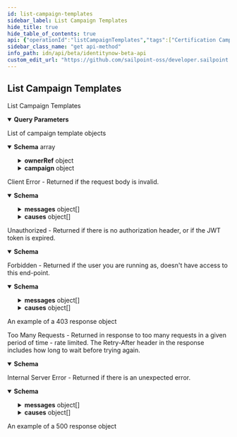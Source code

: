 ```yaml
---
id: list-campaign-templates
sidebar_label: List Campaign Templates
hide_title: true
hide_table_of_contents: true
api: {"operationId":"listCampaignTemplates","tags":["Certification Campaigns"],"parameters":[{"in":"query","name":"limit","description":"Max number of results to return.\nSee [V3 API Standard Collection Parameters](https://developer.sailpoint.com/idn/api/standard-collection-parameters) for more information.","required":false,"example":250,"schema":{"type":"integer","format":"int32","minimum":0,"maximum":250,"default":250}},{"in":"query","name":"offset","description":"Offset into the full result set. Usually specified with *limit* to paginate through the results.\nSee [V3 API Standard Collection Parameters](https://developer.sailpoint.com/idn/api/standard-collection-parameters) for more information.","required":false,"example":0,"schema":{"type":"integer","format":"int32","minimum":0,"default":0}},{"in":"query","name":"count","description":"If *true* it will populate the *X-Total-Count* response header with the number of results that would be returned if *limit* and *offset* were ignored.\n\nSince requesting a total count can have a performance impact, it is recommended not to send **count=true** if that value will not be used.\n\nSee [V3 API Standard Collection Parameters](https://developer.sailpoint.com/idn/api/standard-collection-parameters) for more information.","required":false,"example":true,"schema":{"type":"boolean","default":false}},{"in":"query","name":"sorters","schema":{"type":"string","format":"comma-separated"},"description":"Sort results using the standard syntax described in [V3 API Standard Collection Parameters](https://developer.sailpoint.com/idn/api/standard-collection-parameters#sorting-results)\n\nSorting is supported for the following fields: **name, created, modified**"},{"in":"query","name":"filters","schema":{"type":"string","format":"comma-separated"},"description":"Filter results using the standard syntax described in [V3 API Standard Collection Parameters](https://developer.sailpoint.com/idn/api/standard-collection-parameters#filtering-results)\n\nFiltering is supported for the following fields: **name, id**"}],"responses":{"200":{"description":"List of campaign template objects","content":{"application/json":{"schema":{"type":"array","items":{"type":"object","description":"Campaign Template","properties":{"id":{"type":"string","description":"Id of the campaign template","example":"2c9079b270a266a60170a277bb960008"},"name":{"type":"string","description":"This template's name. Has no bearing on generated campaigns' names.","example":"Manager Campaign Template"},"description":{"type":"string","description":"This template's description. Has no bearing on generated campaigns' descriptions.","example":"Template for the annual manager campaign."},"created":{"type":"string","description":"Creation date of Campaign Template","readOnly":true,"format":"date-time","example":"2020-03-05T22:44:00.364Z"},"modified":{"type":"string","description":"Modification date of Campaign Template","readOnly":true,"format":"date-time","example":"2020-03-05T22:52:09.969Z"},"scheduled":{"type":"boolean","readOnly":true,"description":"Indicates if this campaign template has been scheduled.","example":false},"ownerRef":{"type":"object","description":"The owner of this template, and the owner of campaigns generated from this template via a schedule. This field is automatically populated at creation time with the current user.","properties":{"id":{"type":"string","description":"Id of the owner","example":"2c918086676d3e0601677611dbde220f"},"type":{"type":"string","enum":["IDENTITY"],"description":"Type of the owner","example":"IDENTITY"},"name":{"type":"string","description":"Name of the owner","example":"Mister Manager"},"email":{"type":"string","description":"Email of the owner","example":"mr.manager@example.com"}}},"deadlineDuration":{"type":"string","description":"The time period during which the campaign should be completed, formatted as an ISO-8601 Duration. When this template generates a campaign, the campaign's deadline will be the current date plus this duration. For example, if generation occurred on 2020-01-01 and this field was \"P2W\" (two weeks), the resulting campaign's deadline would be 2020-01-15 (the current date plus 14 days).","example":"P2W"},"campaign":{"type":"object","title":"Campaign","allOf":[{"type":"object","title":"Slim Campaign","required":["name","description","type"],"properties":{"id":{"type":"string","readOnly":true,"description":"Id of the campaign","example":"2c9079b270a266a60170a2779fcb0007"},"name":{"description":"The campaign name. If this object is part of a template, special formatting applies; see the `/campaign-templates/{id}/generate` endpoint documentation for details.","type":"string","example":"Manager Campaign"},"description":{"type":"string","description":"The campaign description. If this object is part of a template, special formatting applies; see the `/campaign-templates/{id}/generate` endpoint documentation for details.","example":"Everyone needs to be reviewed by their manager"},"deadline":{"type":"string","format":"date-time","description":"The campaign's completion deadline.","example":"2020-03-15T10:00:01.456Z"},"type":{"type":"string","description":"The type of campaign. Could be extended in the future.","enum":["MANAGER","SOURCE_OWNER","SEARCH","ROLE_COMPOSITION"],"example":"MANAGER"},"emailNotificationEnabled":{"type":"boolean","description":"Enables email notification for this campaign","default":false,"example":false},"autoRevokeAllowed":{"type":"boolean","description":"Allows auto revoke for this campaign","default":false,"example":false},"recommendationsEnabled":{"type":"boolean","description":"Enables IAI for this campaign. Accepts true even if the IAI product feature is off. If IAI is turned off then campaigns generated from this template will indicate false. The real value will then be returned if IAI is ever enabled for the org in the future.","default":false,"example":true},"status":{"type":"string","description":"The campaign's current status.","readOnly":true,"enum":["PENDING","STAGED","CANCELING","ACTIVATING","ACTIVE","COMPLETING","COMPLETED","ERROR","ARCHIVED"],"example":"ACTIVE"},"correlatedStatus":{"type":"string","description":"The correlatedStatus of the campaign. Only SOURCE_OWNER campaigns can be Uncorrelated. An Uncorrelated certification campaign only includes Uncorrelated identities (An identity is uncorrelated if it has no accounts on an authoritative source).","enum":["CORRELATED","UNCORRELATED"],"example":"CORRELATED"}}},{"type":"object","properties":{"created":{"type":"string","readOnly":true,"format":"date-time","description":"Created time of the campaign","example":"2020-03-03T22:15:13.611Z"},"modified":{"type":"string","readOnly":true,"format":"date-time","description":"Modified time of the campaign","example":"2020-03-03T22:20:12.674Z"},"correlatedStatus":{"description":"The correlatedStatus of the campaign. Only SOURCE_OWNER campaigns can be Uncorrelated. An Uncorrelated certification campaign only includes Uncorrelated identities (An identity is uncorrelated if it has no accounts on an authoritative source).","enum":["CORRELATED","UNCORRELATED"],"example":"CORRELATED"},"filter":{"type":"object","description":"Determines which items will be included in this campaign. The default campaign filter is used if this field is left blank.","properties":{"id":{"type":"string","description":"The ID of whatever type of filter is being used.","example":"0fbe863c063c4c88a35fd7f17e8a3df5"},"type":{"type":"string","description":"Type of the filter","enum":["CAMPAIGN_FILTER","RULE"],"example":"CAMPAIGN_FILTER"},"name":{"type":"string","description":"Name of the filter","example":"Test Filter"}}},"sunsetCommentsRequired":{"type":"boolean","description":"Determines if comments on sunset date changes are required.","default":true,"example":true},"sourceOwnerCampaignInfo":{"type":"object","description":"Must be set only if the campaign type is SOURCE_OWNER.","properties":{"sourceIds":{"type":"array","description":"The list of sources to be included in the campaign.","items":{"type":"string"},"example":["0fbe863c063c4c88a35fd7f17e8a3df5"]}}},"searchCampaignInfo":{"type":"object","description":"Must be set only if the campaign type is SEARCH.","properties":{"type":{"type":"string","description":"The type of search campaign represented.","enum":["IDENTITY","ACCESS"],"example":"ACCESS"},"description":{"type":"string","description":"Describes this search campaign. Intended for storing the query used, and possibly the number of identities selected/available.","example":"Search Campaign description"},"reviewer":{"description":"If specified, this identity or governance group will be the reviewer for all certifications in this campaign. The allowed DTO types are IDENTITY and GOVERNANCE_GROUP","allOf":[{"type":"object","properties":{"type":{"description":"DTO type","type":"string","enum":["ACCOUNT_CORRELATION_CONFIG","ACCESS_PROFILE","ACCESS_REQUEST_APPROVAL","ACCOUNT","APPLICATION","CAMPAIGN","CAMPAIGN_FILTER","CERTIFICATION","CLUSTER","CONNECTOR_SCHEMA","ENTITLEMENT","GOVERNANCE_GROUP","IDENTITY","IDENTITY_PROFILE","IDENTITY_REQUEST","LIFECYCLE_STATE","PASSWORD_POLICY","ROLE","RULE","SOD_POLICY","SOURCE","TAG","TAG_CATEGORY","TASK_RESULT","REPORT_RESULT","SOD_VIOLATION","ACCOUNT_ACTIVITY"],"example":"IDENTITY"},"id":{"type":"string","description":"ID of the object to which this reference applies","example":"2c91808568c529c60168cca6f90c1313"},"name":{"type":"string","description":"Human-readable display name of the object to which this reference applies","example":"William Wilson"}}},{"type":"object"}]},"query":{"type":"string","description":"The scope for the campaign. The campaign will cover identities returned by the query and identities that have access items returned by the query. One of `query` or `identityIds` must be set.","example":"Search Campaign query description"},"identityIds":{"type":"array","description":"A direct list of identities to include in this campaign. One of `identityIds` or `query` must be set.","items":{"type":"string"},"maxItems":1000,"example":["0fbe863c063c4c88a35fd7f17e8a3df5"]},"accessConstraints":{"type":"array","description":"Further reduces the scope of the campaign by excluding identities (from `query` or `identityIds`) that do not have this access.","items":{"type":"object","properties":{"type":{"type":"string","enum":["ENTITLEMENT","ACCESS_PROFILE","ROLE"],"description":"Type of Access","example":"ENTITLEMENT"},"ids":{"description":"Must be set only if operator is SELECTED.","type":"array","items":{"type":"string"},"example":["2c90ad2a70ace7d50170acf22ca90010"]},"operator":{"type":"string","enum":["ALL","SELECTED"],"description":"Used to determine whether the scope of the campaign should be reduced for selected ids or all.","example":"SELECTED"}},"required":["type","operator"]},"maxItems":1000}},"required":["type"]},"roleCompositionCampaignInfo":{"type":"object","description":"Optional configuration options for role composition campaigns.","properties":{"reviewer":{"description":"If specified, this identity or governance group will be the reviewer for all certifications in this campaign. The allowed DTO types are IDENTITY and GOVERNANCE_GROUP","allOf":[{"type":"object","properties":{"type":{"description":"DTO type","type":"string","enum":["ACCOUNT_CORRELATION_CONFIG","ACCESS_PROFILE","ACCESS_REQUEST_APPROVAL","ACCOUNT","APPLICATION","CAMPAIGN","CAMPAIGN_FILTER","CERTIFICATION","CLUSTER","CONNECTOR_SCHEMA","ENTITLEMENT","GOVERNANCE_GROUP","IDENTITY","IDENTITY_PROFILE","IDENTITY_REQUEST","LIFECYCLE_STATE","PASSWORD_POLICY","ROLE","RULE","SOD_POLICY","SOURCE","TAG","TAG_CATEGORY","TASK_RESULT","REPORT_RESULT","SOD_VIOLATION","ACCOUNT_ACTIVITY"],"example":"IDENTITY"},"id":{"type":"string","description":"ID of the object to which this reference applies","example":"2c91808568c529c60168cca6f90c1313"},"name":{"type":"string","description":"Human-readable display name of the object to which this reference applies","example":"William Wilson"}}},{"type":"object"}]},"roleIds":{"type":"array","description":"Optional list of roles to include in this campaign. Only one of `roleIds` and `query` may be set; if neither are set, all roles are included.","items":{"type":"string"},"example":["2c90ad2a70ace7d50170acf22ca90010"]},"remediatorRef":{"type":"object","description":"This determines who remediation tasks will be assigned to. Remediation tasks are created for each revoke decision on items in the campaign. The only legal remediator type is 'IDENTITY', and the chosen identity must be a Role Admin or Org Admin.","properties":{"type":{"type":"string","enum":["IDENTITY"],"description":"Legal Remediator Type","example":"IDENTITY"},"id":{"type":"string","description":"The ID of the remediator.","example":"2c90ad2a70ace7d50170acf22ca90010"},"name":{"type":"string","description":"The name of the remediator.","readOnly":true,"example":"Role Admin"}},"required":["type","id"]},"query":{"type":"string","description":"Optional search query to scope this campaign to a set of roles. Only one of `roleIds` and `query` may be set; if neither are set, all roles are included.","example":"Search Query"},"description":{"type":"string","description":"Describes this role composition campaign. Intended for storing the query used, and possibly the number of roles selected/available.","example":"Role Composition Description"}},"required":["remediatorRef"]},"alerts":{"type":"array","description":"A list of errors and warnings that have accumulated.","readOnly":true,"items":{"type":"object","properties":{"level":{"type":"string","enum":["ERROR","WARN","INFO"],"description":"Denotes the level of the message","example":"ERROR"},"localizations":{"type":"array","items":{"type":"object","properties":{"locale":{"type":"string","description":"The locale for the message text, a BCP 47 language tag.","example":"en-US"},"localeOrigin":{"type":"string","enum":["DEFAULT","REQUEST"],"description":"An indicator of how the locale was selected. *DEFAULT* means the locale is the system default. *REQUEST* means the locale was selected from the request context (i.e., best match based on the *Accept-Language* header). Additional values may be added in the future without notice.","example":"DEFAULT"},"text":{"type":"string","description":"Actual text of the error message in the indicated locale.","example":"The request was syntactically correct but its content is semantically invalid."}}}}}}},"totalCertifications":{"type":"integer","description":"The total number of certifications in this campaign.","readOnly":true,"example":100},"completedCertifications":{"type":"integer","description":"The number of completed certifications in this campaign.","readOnly":true,"example":10},"sourcesWithOrphanEntitlements":{"type":"array","description":"A list of sources in the campaign that contain \\\"orphan entitlements\\\" (entitlements without a corresponding Managed Attribute). An empty list indicates the campaign has no orphan entitlements. Null indicates there may be unknown orphan entitlements in the campaign (the campaign was created before this feature was implemented).","readOnly":true,"items":{"type":"object","properties":{"id":{"type":"string","description":"Id of the source","example":"2c90ad2a70ace7d50170acf22ca90010"},"type":{"type":"string","enum":["SOURCE"],"description":"Type","example":"SOURCE"},"name":{"type":"string","description":"Name of the source","example":"Source with orphan entitlements"}}}},"mandatoryCommentRequirement":{"type":"string","description":"Determines whether comments are required for decisions during certification reviews. You can require comments for all decisions, revoke-only decisions, or no decisions. By default, comments are not required for decisions.","enum":["ALL_DECISIONS","REVOKE_ONLY_DECISIONS","NO_DECISIONS"],"example":"NO_DECISIONS"}}}]}},"required":["name","description","created","modified","campaign"]}},"example":[{"id":"e7dbec99d49349c8951bd84f58a05120","name":"Manager Review","created":"2022-08-02T19:16:42.632Z","modified":null,"description":"A review of everyone's access by their manager.","deadlineDuration":"P14D","ownerRef":{"email":"support@testmail.identitysoon.com","type":"IDENTITY","id":"7ec252acbd4245548bc25df22348cb75","name":"SailPoint Support"},"scheduled":false,"campaign":{"created":null,"modified":null,"filter":{"type":"CAMPAIGN_FILTER","id":"e0adaae69852e8fe8b8a3d48e5ce757c","name":"Test Manager Filter"},"sunsetCommentsRequired":true,"sourceOwnerCampaignInfo":null,"searchCampaignInfo":null,"roleCompositionCampaignInfo":null,"alerts":null,"totalCertifications":null,"completedCertifications":null,"sourcesWithOrphanEntitlements":null,"id":null,"name":"Manager Review","description":"Review everyone's access.","deadline":null,"type":"MANAGER","status":null,"emailNotificationEnabled":true,"autoRevokeAllowed":false,"recommendationsEnabled":false,"mandatoryCommentRequirement":"NO_DECISIONS"}},{"id":"b7e6459eed5247ac8b98a5fed81fe27f","name":"Reporting Access Review","created":"2022-07-28T19:19:40.035Z","modified":null,"description":"A review of everyone's access to the reporting system.","deadlineDuration":"P14D","ownerRef":{"email":"support@testmail.identitysoon.com","type":"IDENTITY","id":"7ec252acbd4245548bc25df22348cb75","name":"SailPoint Support"},"scheduled":false,"campaign":{"created":null,"modified":null,"filter":{"type":"CAMPAIGN_FILTER","id":"e0adaae69852e8fe8b8a3d48e5ce757c","name":"Test Search Filter"},"sunsetCommentsRequired":true,"sourceOwnerCampaignInfo":null,"searchCampaignInfo":{"type":"ACCESS","description":"Identities with reporting abilities","reviewerId":null,"reviewer":null,"query":"@access(name: (\"reporter\"))","identityIds":null,"accessConstraints":[]},"roleCompositionCampaignInfo":null,"alerts":null,"totalCertifications":null,"completedCertifications":null,"sourcesWithOrphanEntitlements":null,"id":null,"name":"Search Campaign","description":"Review everyone's access to the reporting system.","deadline":null,"type":"SEARCH","status":null,"emailNotificationEnabled":true,"autoRevokeAllowed":false,"recommendationsEnabled":false,"mandatoryCommentRequirement":"NO_DECISIONS"}},{"id":"b9f41bc69e7a4291b9de0630396d030d","name":"Campaign With Admin Role","created":"2022-08-02T13:40:36.857Z","modified":null,"description":"Campaign With Admin Role","deadlineDuration":null,"ownerRef":{"email":"support@testmail.identitysoon.com","type":"IDENTITY","id":"7ec252acbd4245548bc25df22348cb75","name":"SailPoint Support"},"scheduled":false,"campaign":{"created":null,"modified":null,"filter":null,"sunsetCommentsRequired":true,"sourceOwnerCampaignInfo":null,"searchCampaignInfo":null,"roleCompositionCampaignInfo":{"remediatorRef":{"type":"IDENTITY","id":"7ec252acbd4245548bc25df22348cb75","name":"SailPoint Support"},"reviewerId":null,"reviewer":null,"roleIds":["b15d609fc5c8434b865fe552315fda8f"],"query":null,"description":null},"alerts":null,"totalCertifications":null,"completedCertifications":null,"sourcesWithOrphanEntitlements":null,"id":null,"name":"Campaign With Admin Role","description":"Campaign With Admin Role","deadline":null,"type":"ROLE_COMPOSITION","status":null,"emailNotificationEnabled":false,"autoRevokeAllowed":false,"recommendationsEnabled":false,"mandatoryCommentRequirement":"NO_DECISIONS"}},{"id":"b9f41bc69e7a4291b9de0630396d030d","name":"AD Source Review","created":"2022-08-02T13:40:36.857Z","modified":null,"description":"A review of our AD source.","deadlineDuration":"P1M","ownerRef":{"email":"support@testmail.identitysoon.com","type":"IDENTITY","id":"7ec252acbd4245548bc25df22348cb75","name":"SailPoint Support"},"scheduled":false,"campaign":{"created":null,"modified":null,"filter":{"type":"CAMPAIGN_FILTER","id":"e0adaae69852e8fe8b8a3d48e5ce757c","name":"Test Source Owner Filter"},"sunsetCommentsRequired":true,"sourceOwnerCampaignInfo":{"sourceIds":["2c918084707deba501709d45ce4e5569"]},"searchCampaignInfo":null,"roleCompositionCampaignInfo":null,"alerts":null,"totalCertifications":null,"completedCertifications":null,"sourcesWithOrphanEntitlements":null,"id":null,"name":"AD Source Review","description":"Review everyone's access.","deadline":null,"type":"SOURCE_OWNER","status":null,"emailNotificationEnabled":true,"autoRevokeAllowed":false,"recommendationsEnabled":false,"correlatedStatus":"CORRELATED","mandatoryCommentRequirement":"NO_DECISIONS"}}]}}},"400":{"description":"Client Error - Returned if the request body is invalid.","content":{"application/json":{"schema":{"type":"object","properties":{"detailCode":{"type":"string","description":"Fine-grained error code providing more detail of the error.","example":"400.1 Bad Request Content"},"trackingId":{"type":"string","description":"Unique tracking id for the error.","example":"e7eab60924f64aa284175b9fa3309599"},"messages":{"type":"array","description":"Generic localized reason for error","items":{"type":"object","properties":{"locale":{"type":"string","description":"The locale for the message text, a BCP 47 language tag.","example":"en-US"},"localeOrigin":{"type":"string","enum":["DEFAULT","REQUEST"],"description":"An indicator of how the locale was selected. *DEFAULT* means the locale is the system default. *REQUEST* means the locale was selected from the request context (i.e., best match based on the *Accept-Language* header). Additional values may be added in the future without notice.","example":"DEFAULT"},"text":{"type":"string","description":"Actual text of the error message in the indicated locale.","example":"The request was syntactically correct but its content is semantically invalid."}}}},"causes":{"type":"array","description":"Plain-text descriptive reasons to provide additional detail to the text provided in the messages field","items":{"type":"object","properties":{"locale":{"type":"string","description":"The locale for the message text, a BCP 47 language tag.","example":"en-US"},"localeOrigin":{"type":"string","enum":["DEFAULT","REQUEST"],"description":"An indicator of how the locale was selected. *DEFAULT* means the locale is the system default. *REQUEST* means the locale was selected from the request context (i.e., best match based on the *Accept-Language* header). Additional values may be added in the future without notice.","example":"DEFAULT"},"text":{"type":"string","description":"Actual text of the error message in the indicated locale.","example":"The request was syntactically correct but its content is semantically invalid."}}}}}}}}},"401":{"description":"Unauthorized - Returned if there is no authorization header, or if the JWT token is expired.","content":{"application/json":{"schema":{"type":"object","properties":{"error":{"description":"A message describing the error","example":"JWT validation failed: JWT is expired"}}}}}},"403":{"description":"Forbidden - Returned if the user you are running as, doesn't have access to this end-point.","content":{"application/json":{"schema":{"type":"object","properties":{"detailCode":{"type":"string","description":"Fine-grained error code providing more detail of the error.","example":"400.1 Bad Request Content"},"trackingId":{"type":"string","description":"Unique tracking id for the error.","example":"e7eab60924f64aa284175b9fa3309599"},"messages":{"type":"array","description":"Generic localized reason for error","items":{"type":"object","properties":{"locale":{"type":"string","description":"The locale for the message text, a BCP 47 language tag.","example":"en-US"},"localeOrigin":{"type":"string","enum":["DEFAULT","REQUEST"],"description":"An indicator of how the locale was selected. *DEFAULT* means the locale is the system default. *REQUEST* means the locale was selected from the request context (i.e., best match based on the *Accept-Language* header). Additional values may be added in the future without notice.","example":"DEFAULT"},"text":{"type":"string","description":"Actual text of the error message in the indicated locale.","example":"The request was syntactically correct but its content is semantically invalid."}}}},"causes":{"type":"array","description":"Plain-text descriptive reasons to provide additional detail to the text provided in the messages field","items":{"type":"object","properties":{"locale":{"type":"string","description":"The locale for the message text, a BCP 47 language tag.","example":"en-US"},"localeOrigin":{"type":"string","enum":["DEFAULT","REQUEST"],"description":"An indicator of how the locale was selected. *DEFAULT* means the locale is the system default. *REQUEST* means the locale was selected from the request context (i.e., best match based on the *Accept-Language* header). Additional values may be added in the future without notice.","example":"DEFAULT"},"text":{"type":"string","description":"Actual text of the error message in the indicated locale.","example":"The request was syntactically correct but its content is semantically invalid."}}}}}},"examples":{"403":{"summary":"An example of a 403 response object","value":{"detailCode":"403 Forbidden","trackingId":"b21b1f7ce4da4d639f2c62a57171b427","messages":[{"locale":"en-US","localeOrigin":"DEFAULT","text":"The server understood the request but refuses to authorize it."}]}}}}}},"429":{"description":"Too Many Requests - Returned in response to too many requests in a given period of time - rate limited. The Retry-After header in the response includes how long to wait before trying again.","content":{"application/json":{"schema":{"type":"object","properties":{"message":{"description":"A message describing the error","example":" Rate Limit Exceeded "}}}}}},"500":{"description":"Internal Server Error - Returned if there is an unexpected error.","content":{"application/json":{"schema":{"type":"object","properties":{"detailCode":{"type":"string","description":"Fine-grained error code providing more detail of the error.","example":"400.1 Bad Request Content"},"trackingId":{"type":"string","description":"Unique tracking id for the error.","example":"e7eab60924f64aa284175b9fa3309599"},"messages":{"type":"array","description":"Generic localized reason for error","items":{"type":"object","properties":{"locale":{"type":"string","description":"The locale for the message text, a BCP 47 language tag.","example":"en-US"},"localeOrigin":{"type":"string","enum":["DEFAULT","REQUEST"],"description":"An indicator of how the locale was selected. *DEFAULT* means the locale is the system default. *REQUEST* means the locale was selected from the request context (i.e., best match based on the *Accept-Language* header). Additional values may be added in the future without notice.","example":"DEFAULT"},"text":{"type":"string","description":"Actual text of the error message in the indicated locale.","example":"The request was syntactically correct but its content is semantically invalid."}}}},"causes":{"type":"array","description":"Plain-text descriptive reasons to provide additional detail to the text provided in the messages field","items":{"type":"object","properties":{"locale":{"type":"string","description":"The locale for the message text, a BCP 47 language tag.","example":"en-US"},"localeOrigin":{"type":"string","enum":["DEFAULT","REQUEST"],"description":"An indicator of how the locale was selected. *DEFAULT* means the locale is the system default. *REQUEST* means the locale was selected from the request context (i.e., best match based on the *Accept-Language* header). Additional values may be added in the future without notice.","example":"DEFAULT"},"text":{"type":"string","description":"Actual text of the error message in the indicated locale.","example":"The request was syntactically correct but its content is semantically invalid."}}}}}},"examples":{"500":{"summary":"An example of a 500 response object","value":{"detailCode":"500.0 Internal Fault","trackingId":"b21b1f7ce4da4d639f2c62a57171b427","messages":[{"locale":"en-US","localeOrigin":"DEFAULT","text":"An internal fault occurred."}]}}}}}}},"description":"List Campaign Templates","method":"get","path":"/campaign-templates","servers":[{"url":"https://{tenant}.api.identitynow.com/beta","description":"This is the beta API server.","variables":{"tenant":{"default":"sailpoint","description":"This is the name of your tenant, typically your company's name."}}}],"security":[{"oauth2":[]}],"securitySchemes":{"oauth2":{"type":"oauth2","description":"OAuth2 Bearer token (JWT). See [IdentityNow REST API Authentication](https://developer.sailpoint.com/idn/api/authentication) for more information.\n- Directions for generating a [personal access token](https://developer.sailpoint.com/idn/api/authentication#personal-access-tokens)\n- Directions using [client credentials flow](https://developer.sailpoint.com/idn/api/authentication#client-credentials-grant-flow)\n- Directions for using [authorization code flow](https://developer.sailpoint.com/idn/api/authentication#authorization-code-grant-flow)\n\nWhich authentication method should I choose?  See our [guide](https://developer.sailpoint.com/idn/api/authentication#which-oauth-20-grant-flow-should-i-use)\n\nLearn more about how to find your `tokenUrl` and `authorizationUrl` [in our docs](https://developer.sailpoint.com/idn/api/authentication#find-your-tenants-oauth-details)\n","flows":{"clientCredentials":{"tokenUrl":"https://tenant.api.identitynow.com/oauth/token","scopes":{"sp:scopes:default":"default scope","sp:scopes:all":"access to all scopes"}},"authorizationCode":{"authorizationUrl":"https://tenant.identitynow.com/oauth/authorize","tokenUrl":"https://tenant.api.identitynow.com/oauth/token","scopes":{"sp:scopes:default":"default scope","sp:scopes:all":"access to all scopes"}}}}},"info":{"title":"IdentityNow Beta API","description":"Use these APIs to interact with the IdentityNow platform to achieve repeatable, automated processes with greater scalability. These APIs are in beta and are subject to change. We encourage you to join the SailPoint Developer Community forum at https://developer.sailpoint.com/discuss to connect with other developers using our APIs.","termsOfService":"https://developer.sailpoint.com/discuss/tos","contact":{"name":"Developer Relations","url":"https://developer.sailpoint.com/discuss/api-help"},"license":{"name":"MIT","url":"https://opensource.org/licenses/MIT"},"version":"3.1.0-beta"},"postman":{"name":"List Campaign Templates","description":{"type":"text/plain"},"url":{"path":["campaign-templates"],"host":["{{baseUrl}}"],"query":[{"disabled":false,"description":{"content":"Max number of results to return.\nSee [V3 API Standard Collection Parameters](https://developer.sailpoint.com/idn/api/standard-collection-parameters) for more information.","type":"text/plain"},"key":"limit","value":""},{"disabled":false,"description":{"content":"Offset into the full result set. Usually specified with *limit* to paginate through the results.\nSee [V3 API Standard Collection Parameters](https://developer.sailpoint.com/idn/api/standard-collection-parameters) for more information.","type":"text/plain"},"key":"offset","value":""},{"disabled":false,"description":{"content":"If *true* it will populate the *X-Total-Count* response header with the number of results that would be returned if *limit* and *offset* were ignored.\n\nSince requesting a total count can have a performance impact, it is recommended not to send **count=true** if that value will not be used.\n\nSee [V3 API Standard Collection Parameters](https://developer.sailpoint.com/idn/api/standard-collection-parameters) for more information.","type":"text/plain"},"key":"count","value":""},{"disabled":false,"description":{"content":"Sort results using the standard syntax described in [V3 API Standard Collection Parameters](https://developer.sailpoint.com/idn/api/standard-collection-parameters#sorting-results)\n\nSorting is supported for the following fields: **name, created, modified**","type":"text/plain"},"key":"sorters","value":""},{"disabled":false,"description":{"content":"Filter results using the standard syntax described in [V3 API Standard Collection Parameters](https://developer.sailpoint.com/idn/api/standard-collection-parameters#filtering-results)\n\nFiltering is supported for the following fields: **name, id**","type":"text/plain"},"key":"filters","value":""}],"variable":[]},"header":[{"key":"Accept","value":"application/json"}],"method":"GET"}}
sidebar_class_name: "get api-method"
info_path: idn/api/beta/identitynow-beta-api
custom_edit_url: "https://github.com/sailpoint-oss/developer.sailpoint.com/issues/new?assignees=&labels=&template=bug-report.md&title=%5BBug%5D+Your+Bug+Report+Here Requesting changes to 'List Campaign Templates' (list-campaign-templates)"
---
```



## List Campaign Templates



List Campaign Templates

<details style={{"marginBottom":"1rem"}} data-collapsed={false} open={true}><summary style={{}}><strong>Query Parameters</strong></summary><div><ul><ParamsItem className={"paramsItem"} param={{"in":"query","name":"limit","description":"Max number of results to return.\nSee [V3 API Standard Collection Parameters](https://developer.sailpoint.com/idn/api/standard-collection-parameters) for more information.","required":false,"example":250,"schema":{"type":"integer","format":"int32","minimum":0,"maximum":250,"default":250}}}></ParamsItem><ParamsItem className={"paramsItem"} param={{"in":"query","name":"offset","description":"Offset into the full result set. Usually specified with *limit* to paginate through the results.\nSee [V3 API Standard Collection Parameters](https://developer.sailpoint.com/idn/api/standard-collection-parameters) for more information.","required":false,"example":0,"schema":{"type":"integer","format":"int32","minimum":0,"default":0}}}></ParamsItem><ParamsItem className={"paramsItem"} param={{"in":"query","name":"count","description":"If *true* it will populate the *X-Total-Count* response header with the number of results that would be returned if *limit* and *offset* were ignored.\n\nSince requesting a total count can have a performance impact, it is recommended not to send **count=true** if that value will not be used.\n\nSee [V3 API Standard Collection Parameters](https://developer.sailpoint.com/idn/api/standard-collection-parameters) for more information.","required":false,"example":true,"schema":{"type":"boolean","default":false}}}></ParamsItem><ParamsItem className={"paramsItem"} param={{"in":"query","name":"sorters","schema":{"type":"string","format":"comma-separated"},"description":"Sort results using the standard syntax described in [V3 API Standard Collection Parameters](https://developer.sailpoint.com/idn/api/standard-collection-parameters#sorting-results)\n\nSorting is supported for the following fields: **name, created, modified**"}}></ParamsItem><ParamsItem className={"paramsItem"} param={{"in":"query","name":"filters","schema":{"type":"string","format":"comma-separated"},"description":"Filter results using the standard syntax described in [V3 API Standard Collection Parameters](https://developer.sailpoint.com/idn/api/standard-collection-parameters#filtering-results)\n\nFiltering is supported for the following fields: **name, id**"}}></ParamsItem></ul></div></details><div><ApiTabs><TabItem label={"200"} value={"200"}><div>

List of campaign template objects

</div><div><MimeTabs schemaType={"response"}><TabItem label={"application/json"} value={"application/json"}><SchemaTabs><TabItem label={"Schema"} value={"Schema"}><details style={{}} data-collapsed={false} open={true}><summary style={{"textAlign":"left"}}><strong>Schema</strong><span style={{"opacity":"0.6"}}> array</span></summary><div style={{"textAlign":"left","marginLeft":"1rem"}}></div><ul style={{"marginLeft":"1rem"}}><SchemaItem collapsible={false} name={"id"} required={false} deprecated={undefined} schemaDescription={"Id of the campaign template"} schemaName={"string"} qualifierMessage={undefined} defaultValue={undefined}></SchemaItem><SchemaItem collapsible={false} name={"name"} required={false} deprecated={undefined} schemaDescription={"This template's name. Has no bearing on generated campaigns' names."} schemaName={"string"} qualifierMessage={undefined} defaultValue={undefined}></SchemaItem><SchemaItem collapsible={false} name={"description"} required={false} deprecated={undefined} schemaDescription={"This template's description. Has no bearing on generated campaigns' descriptions."} schemaName={"string"} qualifierMessage={undefined} defaultValue={undefined}></SchemaItem><SchemaItem collapsible={false} name={"created"} required={false} deprecated={undefined} schemaDescription={"Creation date of Campaign Template"} schemaName={"date-time"} qualifierMessage={undefined} defaultValue={undefined}></SchemaItem><SchemaItem collapsible={false} name={"modified"} required={false} deprecated={undefined} schemaDescription={"Modification date of Campaign Template"} schemaName={"date-time"} qualifierMessage={undefined} defaultValue={undefined}></SchemaItem><SchemaItem collapsible={false} name={"scheduled"} required={false} deprecated={undefined} schemaDescription={"Indicates if this campaign template has been scheduled."} schemaName={"boolean"} qualifierMessage={undefined} defaultValue={undefined}></SchemaItem><SchemaItem collapsible={true} className={"schemaItem"}><details style={{}}><summary style={{}}><strong>ownerRef</strong><span style={{"opacity":"0.6"}}> object</span></summary><div style={{"marginLeft":"1rem"}}><div style={{"marginTop":".5rem","marginBottom":".5rem"}}>

The owner of this template, and the owner of campaigns generated from this template via a schedule. This field is automatically populated at creation time with the current user.

</div><SchemaItem collapsible={false} name={"id"} required={false} deprecated={undefined} schemaDescription={"Id of the owner"} schemaName={"string"} qualifierMessage={undefined} defaultValue={undefined}></SchemaItem><SchemaItem collapsible={false} name={"type"} required={false} deprecated={undefined} schemaDescription={"Type of the owner"} schemaName={"string"} qualifierMessage={"**Possible values:** [`IDENTITY`]"} defaultValue={undefined}></SchemaItem><SchemaItem collapsible={false} name={"name"} required={false} deprecated={undefined} schemaDescription={"Name of the owner"} schemaName={"string"} qualifierMessage={undefined} defaultValue={undefined}></SchemaItem><SchemaItem collapsible={false} name={"email"} required={false} deprecated={undefined} schemaDescription={"Email of the owner"} schemaName={"string"} qualifierMessage={undefined} defaultValue={undefined}></SchemaItem></div></details></SchemaItem><SchemaItem collapsible={false} name={"deadlineDuration"} required={false} deprecated={undefined} schemaDescription={"The time period during which the campaign should be completed, formatted as an ISO-8601 Duration. When this template generates a campaign, the campaign's deadline will be the current date plus this duration. For example, if generation occurred on 2020-01-01 and this field was \"P2W\" (two weeks), the resulting campaign's deadline would be 2020-01-15 (the current date plus 14 days)."} schemaName={"string"} qualifierMessage={undefined} defaultValue={undefined}></SchemaItem><SchemaItem collapsible={true} className={"schemaItem"}><details style={{}}><summary style={{}}><strong>campaign</strong><span style={{"opacity":"0.6"}}> object</span></summary><div style={{"marginLeft":"1rem"}}><SchemaItem collapsible={false} name={"id"} required={false} deprecated={undefined} schemaDescription={"Id of the campaign"} schemaName={"string"} qualifierMessage={undefined} defaultValue={undefined}></SchemaItem><SchemaItem collapsible={false} name={"name"} required={false} deprecated={undefined} schemaDescription={"The campaign name. If this object is part of a template, special formatting applies; see the `/campaign-templates/{id}/generate` endpoint documentation for details."} schemaName={"string"} qualifierMessage={undefined} defaultValue={undefined}></SchemaItem><SchemaItem collapsible={false} name={"description"} required={false} deprecated={undefined} schemaDescription={"The campaign description. If this object is part of a template, special formatting applies; see the `/campaign-templates/{id}/generate` endpoint documentation for details."} schemaName={"string"} qualifierMessage={undefined} defaultValue={undefined}></SchemaItem><SchemaItem collapsible={false} name={"deadline"} required={false} deprecated={undefined} schemaDescription={"The campaign's completion deadline."} schemaName={"date-time"} qualifierMessage={undefined} defaultValue={undefined}></SchemaItem><SchemaItem collapsible={false} name={"type"} required={false} deprecated={undefined} schemaDescription={"The type of campaign. Could be extended in the future."} schemaName={"string"} qualifierMessage={"**Possible values:** [`MANAGER`, `SOURCE_OWNER`, `SEARCH`, `ROLE_COMPOSITION`]"} defaultValue={undefined}></SchemaItem><SchemaItem collapsible={false} name={"emailNotificationEnabled"} required={false} deprecated={undefined} schemaDescription={"Enables email notification for this campaign"} schemaName={"boolean"} qualifierMessage={undefined} defaultValue={false}></SchemaItem><SchemaItem collapsible={false} name={"autoRevokeAllowed"} required={false} deprecated={undefined} schemaDescription={"Allows auto revoke for this campaign"} schemaName={"boolean"} qualifierMessage={undefined} defaultValue={false}></SchemaItem><SchemaItem collapsible={false} name={"recommendationsEnabled"} required={false} deprecated={undefined} schemaDescription={"Enables IAI for this campaign. Accepts true even if the IAI product feature is off. If IAI is turned off then campaigns generated from this template will indicate false. The real value will then be returned if IAI is ever enabled for the org in the future."} schemaName={"boolean"} qualifierMessage={undefined} defaultValue={false}></SchemaItem><SchemaItem collapsible={false} name={"status"} required={false} deprecated={undefined} schemaDescription={"The campaign's current status."} schemaName={"string"} qualifierMessage={"**Possible values:** [`PENDING`, `STAGED`, `CANCELING`, `ACTIVATING`, `ACTIVE`, `COMPLETING`, `COMPLETED`, `ERROR`, `ARCHIVED`]"} defaultValue={undefined}></SchemaItem><SchemaItem collapsible={false} name={"correlatedStatus"} required={false} deprecated={undefined} schemaDescription={"The correlatedStatus of the campaign. Only SOURCE_OWNER campaigns can be Uncorrelated. An Uncorrelated certification campaign only includes Uncorrelated identities (An identity is uncorrelated if it has no accounts on an authoritative source)."} schemaName={"string"} qualifierMessage={"**Possible values:** [`CORRELATED`, `UNCORRELATED`]"} defaultValue={undefined}></SchemaItem><SchemaItem collapsible={false} name={"created"} required={false} deprecated={undefined} schemaDescription={"Created time of the campaign"} schemaName={"date-time"} qualifierMessage={undefined} defaultValue={undefined}></SchemaItem><SchemaItem collapsible={false} name={"modified"} required={false} deprecated={undefined} schemaDescription={"Modified time of the campaign"} schemaName={"date-time"} qualifierMessage={undefined} defaultValue={undefined}></SchemaItem><SchemaItem collapsible={true} className={"schemaItem"}><details style={{}}><summary style={{}}><strong>filter</strong><span style={{"opacity":"0.6"}}> object</span></summary><div style={{"marginLeft":"1rem"}}><div style={{"marginTop":".5rem","marginBottom":".5rem"}}>

Determines which items will be included in this campaign. The default campaign filter is used if this field is left blank.

</div><SchemaItem collapsible={false} name={"id"} required={false} deprecated={undefined} schemaDescription={"The ID of whatever type of filter is being used."} schemaName={"string"} qualifierMessage={undefined} defaultValue={undefined}></SchemaItem><SchemaItem collapsible={false} name={"type"} required={false} deprecated={undefined} schemaDescription={"Type of the filter"} schemaName={"string"} qualifierMessage={"**Possible values:** [`CAMPAIGN_FILTER`, `RULE`]"} defaultValue={undefined}></SchemaItem><SchemaItem collapsible={false} name={"name"} required={false} deprecated={undefined} schemaDescription={"Name of the filter"} schemaName={"string"} qualifierMessage={undefined} defaultValue={undefined}></SchemaItem></div></details></SchemaItem><SchemaItem collapsible={false} name={"sunsetCommentsRequired"} required={false} deprecated={undefined} schemaDescription={"Determines if comments on sunset date changes are required."} schemaName={"boolean"} qualifierMessage={undefined} defaultValue={true}></SchemaItem><SchemaItem collapsible={true} className={"schemaItem"}><details style={{}}><summary style={{}}><strong>sourceOwnerCampaignInfo</strong><span style={{"opacity":"0.6"}}> object</span></summary><div style={{"marginLeft":"1rem"}}><div style={{"marginTop":".5rem","marginBottom":".5rem"}}>

Must be set only if the campaign type is SOURCE_OWNER.

</div><SchemaItem collapsible={false} name={"sourceIds"} required={false} deprecated={undefined} schemaDescription={"The list of sources to be included in the campaign."} schemaName={"string[]"} qualifierMessage={undefined} defaultValue={undefined}></SchemaItem></div></details></SchemaItem><SchemaItem collapsible={true} className={"schemaItem"}><details style={{}}><summary style={{}}><strong>searchCampaignInfo</strong><span style={{"opacity":"0.6"}}> object</span></summary><div style={{"marginLeft":"1rem"}}><div style={{"marginTop":".5rem","marginBottom":".5rem"}}>

Must be set only if the campaign type is SEARCH.

</div><SchemaItem collapsible={false} name={"type"} required={false} deprecated={undefined} schemaDescription={"The type of search campaign represented."} schemaName={"string"} qualifierMessage={"**Possible values:** [`IDENTITY`, `ACCESS`]"} defaultValue={undefined}></SchemaItem><SchemaItem collapsible={false} name={"description"} required={false} deprecated={undefined} schemaDescription={"Describes this search campaign. Intended for storing the query used, and possibly the number of identities selected/available."} schemaName={"string"} qualifierMessage={undefined} defaultValue={undefined}></SchemaItem><SchemaItem collapsible={true} className={"schemaItem"}><details style={{}}><summary style={{}}><strong>reviewer</strong><span style={{"opacity":"0.6"}}> object</span></summary><div style={{"marginLeft":"1rem"}}><div style={{"marginTop":".5rem","marginBottom":".5rem"}}>

If specified, this identity or governance group will be the reviewer for all certifications in this campaign. The allowed DTO types are IDENTITY and GOVERNANCE_GROUP

</div><SchemaItem collapsible={false} name={"type"} required={false} deprecated={undefined} schemaDescription={"DTO type"} schemaName={"string"} qualifierMessage={"**Possible values:** [`ACCOUNT_CORRELATION_CONFIG`, `ACCESS_PROFILE`, `ACCESS_REQUEST_APPROVAL`, `ACCOUNT`, `APPLICATION`, `CAMPAIGN`, `CAMPAIGN_FILTER`, `CERTIFICATION`, `CLUSTER`, `CONNECTOR_SCHEMA`, `ENTITLEMENT`, `GOVERNANCE_GROUP`, `IDENTITY`, `IDENTITY_PROFILE`, `IDENTITY_REQUEST`, `LIFECYCLE_STATE`, `PASSWORD_POLICY`, `ROLE`, `RULE`, `SOD_POLICY`, `SOURCE`, `TAG`, `TAG_CATEGORY`, `TASK_RESULT`, `REPORT_RESULT`, `SOD_VIOLATION`, `ACCOUNT_ACTIVITY`]"} defaultValue={undefined}></SchemaItem><SchemaItem collapsible={false} name={"id"} required={false} deprecated={undefined} schemaDescription={"ID of the object to which this reference applies"} schemaName={"string"} qualifierMessage={undefined} defaultValue={undefined}></SchemaItem><SchemaItem collapsible={false} name={"name"} required={false} deprecated={undefined} schemaDescription={"Human-readable display name of the object to which this reference applies"} schemaName={"string"} qualifierMessage={undefined} defaultValue={undefined}></SchemaItem></div></details></SchemaItem><SchemaItem collapsible={false} name={"query"} required={false} deprecated={undefined} schemaDescription={"The scope for the campaign. The campaign will cover identities returned by the query and identities that have access items returned by the query. One of `query` or `identityIds` must be set."} schemaName={"string"} qualifierMessage={undefined} defaultValue={undefined}></SchemaItem><SchemaItem collapsible={false} name={"identityIds"} required={false} deprecated={undefined} schemaDescription={"A direct list of identities to include in this campaign. One of `identityIds` or `query` must be set."} schemaName={"string[]"} qualifierMessage={"**Possible values:** `<= 1000`"} defaultValue={undefined}></SchemaItem><SchemaItem collapsible={true} className={"schemaItem"}><details style={{}}><summary style={{}}><strong>accessConstraints</strong><span style={{"opacity":"0.6"}}> object[]</span></summary><div style={{"marginLeft":"1rem"}}><div style={{"marginTop":".5rem","marginBottom":".5rem"}}>

**Possible values:** `<= 1000`

</div><div style={{"marginTop":".5rem","marginBottom":".5rem"}}>

Further reduces the scope of the campaign by excluding identities (from `query` or `identityIds`) that do not have this access.

</div><SchemaItem collapsible={false} name={"type"} required={false} deprecated={undefined} schemaDescription={"Type of Access"} schemaName={"string"} qualifierMessage={"**Possible values:** [`ENTITLEMENT`, `ACCESS_PROFILE`, `ROLE`]"} defaultValue={undefined}></SchemaItem><SchemaItem collapsible={false} name={"ids"} required={false} deprecated={undefined} schemaDescription={"Must be set only if operator is SELECTED."} schemaName={"string[]"} qualifierMessage={undefined} defaultValue={undefined}></SchemaItem><SchemaItem collapsible={false} name={"operator"} required={false} deprecated={undefined} schemaDescription={"Used to determine whether the scope of the campaign should be reduced for selected ids or all."} schemaName={"string"} qualifierMessage={"**Possible values:** [`ALL`, `SELECTED`]"} defaultValue={undefined}></SchemaItem></div></details></SchemaItem></div></details></SchemaItem><SchemaItem collapsible={true} className={"schemaItem"}><details style={{}}><summary style={{}}><strong>roleCompositionCampaignInfo</strong><span style={{"opacity":"0.6"}}> object</span></summary><div style={{"marginLeft":"1rem"}}><div style={{"marginTop":".5rem","marginBottom":".5rem"}}>

Optional configuration options for role composition campaigns.

</div><SchemaItem collapsible={true} className={"schemaItem"}><details style={{}}><summary style={{}}><strong>reviewer</strong><span style={{"opacity":"0.6"}}> object</span></summary><div style={{"marginLeft":"1rem"}}><div style={{"marginTop":".5rem","marginBottom":".5rem"}}>

If specified, this identity or governance group will be the reviewer for all certifications in this campaign. The allowed DTO types are IDENTITY and GOVERNANCE_GROUP

</div><SchemaItem collapsible={false} name={"type"} required={false} deprecated={undefined} schemaDescription={"DTO type"} schemaName={"string"} qualifierMessage={"**Possible values:** [`ACCOUNT_CORRELATION_CONFIG`, `ACCESS_PROFILE`, `ACCESS_REQUEST_APPROVAL`, `ACCOUNT`, `APPLICATION`, `CAMPAIGN`, `CAMPAIGN_FILTER`, `CERTIFICATION`, `CLUSTER`, `CONNECTOR_SCHEMA`, `ENTITLEMENT`, `GOVERNANCE_GROUP`, `IDENTITY`, `IDENTITY_PROFILE`, `IDENTITY_REQUEST`, `LIFECYCLE_STATE`, `PASSWORD_POLICY`, `ROLE`, `RULE`, `SOD_POLICY`, `SOURCE`, `TAG`, `TAG_CATEGORY`, `TASK_RESULT`, `REPORT_RESULT`, `SOD_VIOLATION`, `ACCOUNT_ACTIVITY`]"} defaultValue={undefined}></SchemaItem><SchemaItem collapsible={false} name={"id"} required={false} deprecated={undefined} schemaDescription={"ID of the object to which this reference applies"} schemaName={"string"} qualifierMessage={undefined} defaultValue={undefined}></SchemaItem><SchemaItem collapsible={false} name={"name"} required={false} deprecated={undefined} schemaDescription={"Human-readable display name of the object to which this reference applies"} schemaName={"string"} qualifierMessage={undefined} defaultValue={undefined}></SchemaItem></div></details></SchemaItem><SchemaItem collapsible={false} name={"roleIds"} required={false} deprecated={undefined} schemaDescription={"Optional list of roles to include in this campaign. Only one of `roleIds` and `query` may be set; if neither are set, all roles are included."} schemaName={"string[]"} qualifierMessage={undefined} defaultValue={undefined}></SchemaItem><SchemaItem collapsible={true} className={"schemaItem"}><details style={{}}><summary style={{}}><strong>remediatorRef</strong><span style={{"opacity":"0.6"}}> object</span></summary><div style={{"marginLeft":"1rem"}}><div style={{"marginTop":".5rem","marginBottom":".5rem"}}>

This determines who remediation tasks will be assigned to. Remediation tasks are created for each revoke decision on items in the campaign. The only legal remediator type is 'IDENTITY', and the chosen identity must be a Role Admin or Org Admin.

</div><SchemaItem collapsible={false} name={"type"} required={false} deprecated={undefined} schemaDescription={"Legal Remediator Type"} schemaName={"string"} qualifierMessage={"**Possible values:** [`IDENTITY`]"} defaultValue={undefined}></SchemaItem><SchemaItem collapsible={false} name={"id"} required={false} deprecated={undefined} schemaDescription={"The ID of the remediator."} schemaName={"string"} qualifierMessage={undefined} defaultValue={undefined}></SchemaItem><SchemaItem collapsible={false} name={"name"} required={false} deprecated={undefined} schemaDescription={"The name of the remediator."} schemaName={"string"} qualifierMessage={undefined} defaultValue={undefined}></SchemaItem></div></details></SchemaItem><SchemaItem collapsible={false} name={"query"} required={false} deprecated={undefined} schemaDescription={"Optional search query to scope this campaign to a set of roles. Only one of `roleIds` and `query` may be set; if neither are set, all roles are included."} schemaName={"string"} qualifierMessage={undefined} defaultValue={undefined}></SchemaItem><SchemaItem collapsible={false} name={"description"} required={false} deprecated={undefined} schemaDescription={"Describes this role composition campaign. Intended for storing the query used, and possibly the number of roles selected/available."} schemaName={"string"} qualifierMessage={undefined} defaultValue={undefined}></SchemaItem></div></details></SchemaItem><SchemaItem collapsible={true} className={"schemaItem"}><details style={{}}><summary style={{}}><strong>alerts</strong><span style={{"opacity":"0.6"}}> object[]</span></summary><div style={{"marginLeft":"1rem"}}><div style={{"marginTop":".5rem","marginBottom":".5rem"}}>

A list of errors and warnings that have accumulated.

</div><SchemaItem collapsible={false} name={"level"} required={false} deprecated={undefined} schemaDescription={"Denotes the level of the message"} schemaName={"string"} qualifierMessage={"**Possible values:** [`ERROR`, `WARN`, `INFO`]"} defaultValue={undefined}></SchemaItem><SchemaItem collapsible={true} className={"schemaItem"}><details style={{}}><summary style={{}}><strong>localizations</strong><span style={{"opacity":"0.6"}}> object[]</span></summary><div style={{"marginLeft":"1rem"}}><SchemaItem collapsible={false} name={"locale"} required={false} deprecated={undefined} schemaDescription={"The locale for the message text, a BCP 47 language tag."} schemaName={"string"} qualifierMessage={undefined} defaultValue={undefined}></SchemaItem><SchemaItem collapsible={false} name={"localeOrigin"} required={false} deprecated={undefined} schemaDescription={"An indicator of how the locale was selected. *DEFAULT* means the locale is the system default. *REQUEST* means the locale was selected from the request context (i.e., best match based on the *Accept-Language* header). Additional values may be added in the future without notice."} schemaName={"string"} qualifierMessage={"**Possible values:** [`DEFAULT`, `REQUEST`]"} defaultValue={undefined}></SchemaItem><SchemaItem collapsible={false} name={"text"} required={false} deprecated={undefined} schemaDescription={"Actual text of the error message in the indicated locale."} schemaName={"string"} qualifierMessage={undefined} defaultValue={undefined}></SchemaItem></div></details></SchemaItem></div></details></SchemaItem><SchemaItem collapsible={false} name={"totalCertifications"} required={false} deprecated={undefined} schemaDescription={"The total number of certifications in this campaign."} schemaName={"integer"} qualifierMessage={undefined} defaultValue={undefined}></SchemaItem><SchemaItem collapsible={false} name={"completedCertifications"} required={false} deprecated={undefined} schemaDescription={"The number of completed certifications in this campaign."} schemaName={"integer"} qualifierMessage={undefined} defaultValue={undefined}></SchemaItem><SchemaItem collapsible={true} className={"schemaItem"}><details style={{}}><summary style={{}}><strong>sourcesWithOrphanEntitlements</strong><span style={{"opacity":"0.6"}}> object[]</span></summary><div style={{"marginLeft":"1rem"}}><div style={{"marginTop":".5rem","marginBottom":".5rem"}}>

A list of sources in the campaign that contain \"orphan entitlements\" (entitlements without a corresponding Managed Attribute). An empty list indicates the campaign has no orphan entitlements. Null indicates there may be unknown orphan entitlements in the campaign (the campaign was created before this feature was implemented).

</div><SchemaItem collapsible={false} name={"id"} required={false} deprecated={undefined} schemaDescription={"Id of the source"} schemaName={"string"} qualifierMessage={undefined} defaultValue={undefined}></SchemaItem><SchemaItem collapsible={false} name={"type"} required={false} deprecated={undefined} schemaDescription={"Type"} schemaName={"string"} qualifierMessage={"**Possible values:** [`SOURCE`]"} defaultValue={undefined}></SchemaItem><SchemaItem collapsible={false} name={"name"} required={false} deprecated={undefined} schemaDescription={"Name of the source"} schemaName={"string"} qualifierMessage={undefined} defaultValue={undefined}></SchemaItem></div></details></SchemaItem><SchemaItem collapsible={false} name={"mandatoryCommentRequirement"} required={false} deprecated={undefined} schemaDescription={"Determines whether comments are required for decisions during certification reviews. You can require comments for all decisions, revoke-only decisions, or no decisions. By default, comments are not required for decisions."} schemaName={"string"} qualifierMessage={"**Possible values:** [`ALL_DECISIONS`, `REVOKE_ONLY_DECISIONS`, `NO_DECISIONS`]"} defaultValue={undefined}></SchemaItem></div></details></SchemaItem></ul></details></TabItem><TabItem label={"Example (from schema)"} value={"Example (from schema)"}><ResponseSamples responseExample={"[\n  {\n    \"id\": \"2c9079b270a266a60170a277bb960008\",\n    \"name\": \"Manager Campaign Template\",\n    \"description\": \"Template for the annual manager campaign.\",\n    \"created\": \"2020-03-05T22:44:00.364Z\",\n    \"modified\": \"2020-03-05T22:52:09.969Z\",\n    \"scheduled\": false,\n    \"ownerRef\": {\n      \"id\": \"2c918086676d3e0601677611dbde220f\",\n      \"type\": \"IDENTITY\",\n      \"name\": \"Mister Manager\",\n      \"email\": \"mr.manager@example.com\"\n    },\n    \"deadlineDuration\": \"P2W\",\n    \"campaign\": {\n      \"id\": \"2c9079b270a266a60170a2779fcb0007\",\n      \"name\": \"Manager Campaign\",\n      \"description\": \"Everyone needs to be reviewed by their manager\",\n      \"deadline\": \"2020-03-15T10:00:01.456Z\",\n      \"type\": \"MANAGER\",\n      \"emailNotificationEnabled\": false,\n      \"autoRevokeAllowed\": false,\n      \"recommendationsEnabled\": true,\n      \"status\": \"ACTIVE\",\n      \"correlatedStatus\": \"CORRELATED\",\n      \"created\": \"2020-03-03T22:15:13.611Z\",\n      \"modified\": \"2020-03-03T22:20:12.674Z\",\n      \"filter\": {\n        \"id\": \"0fbe863c063c4c88a35fd7f17e8a3df5\",\n        \"type\": \"CAMPAIGN_FILTER\",\n        \"name\": \"Test Filter\"\n      },\n      \"sunsetCommentsRequired\": true,\n      \"sourceOwnerCampaignInfo\": {\n        \"sourceIds\": [\n          \"0fbe863c063c4c88a35fd7f17e8a3df5\"\n        ]\n      },\n      \"searchCampaignInfo\": {\n        \"type\": \"ACCESS\",\n        \"description\": \"Search Campaign description\",\n        \"reviewer\": {\n          \"type\": \"IDENTITY\",\n          \"id\": \"2c91808568c529c60168cca6f90c1313\",\n          \"name\": \"William Wilson\"\n        },\n        \"query\": \"Search Campaign query description\",\n        \"identityIds\": [\n          \"0fbe863c063c4c88a35fd7f17e8a3df5\"\n        ],\n        \"accessConstraints\": [\n          {\n            \"type\": \"ENTITLEMENT\",\n            \"ids\": [\n              \"2c90ad2a70ace7d50170acf22ca90010\"\n            ],\n            \"operator\": \"SELECTED\"\n          }\n        ]\n      },\n      \"roleCompositionCampaignInfo\": {\n        \"reviewer\": {\n          \"type\": \"IDENTITY\",\n          \"id\": \"2c91808568c529c60168cca6f90c1313\",\n          \"name\": \"William Wilson\"\n        },\n        \"roleIds\": [\n          \"2c90ad2a70ace7d50170acf22ca90010\"\n        ],\n        \"remediatorRef\": {\n          \"type\": \"IDENTITY\",\n          \"id\": \"2c90ad2a70ace7d50170acf22ca90010\",\n          \"name\": \"Role Admin\"\n        },\n        \"query\": \"Search Query\",\n        \"description\": \"Role Composition Description\"\n      },\n      \"alerts\": [\n        {\n          \"level\": \"ERROR\",\n          \"localizations\": [\n            {\n              \"locale\": \"en-US\",\n              \"localeOrigin\": \"DEFAULT\",\n              \"text\": \"The request was syntactically correct but its content is semantically invalid.\"\n            }\n          ]\n        }\n      ],\n      \"totalCertifications\": 100,\n      \"completedCertifications\": 10,\n      \"sourcesWithOrphanEntitlements\": [\n        {\n          \"id\": \"2c90ad2a70ace7d50170acf22ca90010\",\n          \"type\": \"SOURCE\",\n          \"name\": \"Source with orphan entitlements\"\n        }\n      ],\n      \"mandatoryCommentRequirement\": \"NO_DECISIONS\"\n    }\n  }\n]"} language={"json"}></ResponseSamples></TabItem><TabItem label={"Example"} value={"Example"}><ResponseSamples responseExample={"[\n  {\n    \"id\": \"e7dbec99d49349c8951bd84f58a05120\",\n    \"name\": \"Manager Review\",\n    \"created\": \"2022-08-02T19:16:42.632Z\",\n    \"modified\": null,\n    \"description\": \"A review of everyone's access by their manager.\",\n    \"deadlineDuration\": \"P14D\",\n    \"ownerRef\": {\n      \"email\": \"support@testmail.identitysoon.com\",\n      \"type\": \"IDENTITY\",\n      \"id\": \"7ec252acbd4245548bc25df22348cb75\",\n      \"name\": \"SailPoint Support\"\n    },\n    \"scheduled\": false,\n    \"campaign\": {\n      \"created\": null,\n      \"modified\": null,\n      \"filter\": {\n        \"type\": \"CAMPAIGN_FILTER\",\n        \"id\": \"e0adaae69852e8fe8b8a3d48e5ce757c\",\n        \"name\": \"Test Manager Filter\"\n      },\n      \"sunsetCommentsRequired\": true,\n      \"sourceOwnerCampaignInfo\": null,\n      \"searchCampaignInfo\": null,\n      \"roleCompositionCampaignInfo\": null,\n      \"alerts\": null,\n      \"totalCertifications\": null,\n      \"completedCertifications\": null,\n      \"sourcesWithOrphanEntitlements\": null,\n      \"id\": null,\n      \"name\": \"Manager Review\",\n      \"description\": \"Review everyone's access.\",\n      \"deadline\": null,\n      \"type\": \"MANAGER\",\n      \"status\": null,\n      \"emailNotificationEnabled\": true,\n      \"autoRevokeAllowed\": false,\n      \"recommendationsEnabled\": false,\n      \"mandatoryCommentRequirement\": \"NO_DECISIONS\"\n    }\n  },\n  {\n    \"id\": \"b7e6459eed5247ac8b98a5fed81fe27f\",\n    \"name\": \"Reporting Access Review\",\n    \"created\": \"2022-07-28T19:19:40.035Z\",\n    \"modified\": null,\n    \"description\": \"A review of everyone's access to the reporting system.\",\n    \"deadlineDuration\": \"P14D\",\n    \"ownerRef\": {\n      \"email\": \"support@testmail.identitysoon.com\",\n      \"type\": \"IDENTITY\",\n      \"id\": \"7ec252acbd4245548bc25df22348cb75\",\n      \"name\": \"SailPoint Support\"\n    },\n    \"scheduled\": false,\n    \"campaign\": {\n      \"created\": null,\n      \"modified\": null,\n      \"filter\": {\n        \"type\": \"CAMPAIGN_FILTER\",\n        \"id\": \"e0adaae69852e8fe8b8a3d48e5ce757c\",\n        \"name\": \"Test Search Filter\"\n      },\n      \"sunsetCommentsRequired\": true,\n      \"sourceOwnerCampaignInfo\": null,\n      \"searchCampaignInfo\": {\n        \"type\": \"ACCESS\",\n        \"description\": \"Identities with reporting abilities\",\n        \"reviewerId\": null,\n        \"reviewer\": null,\n        \"query\": \"@access(name: (\\\"reporter\\\"))\",\n        \"identityIds\": null,\n        \"accessConstraints\": []\n      },\n      \"roleCompositionCampaignInfo\": null,\n      \"alerts\": null,\n      \"totalCertifications\": null,\n      \"completedCertifications\": null,\n      \"sourcesWithOrphanEntitlements\": null,\n      \"id\": null,\n      \"name\": \"Search Campaign\",\n      \"description\": \"Review everyone's access to the reporting system.\",\n      \"deadline\": null,\n      \"type\": \"SEARCH\",\n      \"status\": null,\n      \"emailNotificationEnabled\": true,\n      \"autoRevokeAllowed\": false,\n      \"recommendationsEnabled\": false,\n      \"mandatoryCommentRequirement\": \"NO_DECISIONS\"\n    }\n  },\n  {\n    \"id\": \"b9f41bc69e7a4291b9de0630396d030d\",\n    \"name\": \"Campaign With Admin Role\",\n    \"created\": \"2022-08-02T13:40:36.857Z\",\n    \"modified\": null,\n    \"description\": \"Campaign With Admin Role\",\n    \"deadlineDuration\": null,\n    \"ownerRef\": {\n      \"email\": \"support@testmail.identitysoon.com\",\n      \"type\": \"IDENTITY\",\n      \"id\": \"7ec252acbd4245548bc25df22348cb75\",\n      \"name\": \"SailPoint Support\"\n    },\n    \"scheduled\": false,\n    \"campaign\": {\n      \"created\": null,\n      \"modified\": null,\n      \"filter\": null,\n      \"sunsetCommentsRequired\": true,\n      \"sourceOwnerCampaignInfo\": null,\n      \"searchCampaignInfo\": null,\n      \"roleCompositionCampaignInfo\": {\n        \"remediatorRef\": {\n          \"type\": \"IDENTITY\",\n          \"id\": \"7ec252acbd4245548bc25df22348cb75\",\n          \"name\": \"SailPoint Support\"\n        },\n        \"reviewerId\": null,\n        \"reviewer\": null,\n        \"roleIds\": [\n          \"b15d609fc5c8434b865fe552315fda8f\"\n        ],\n        \"query\": null,\n        \"description\": null\n      },\n      \"alerts\": null,\n      \"totalCertifications\": null,\n      \"completedCertifications\": null,\n      \"sourcesWithOrphanEntitlements\": null,\n      \"id\": null,\n      \"name\": \"Campaign With Admin Role\",\n      \"description\": \"Campaign With Admin Role\",\n      \"deadline\": null,\n      \"type\": \"ROLE_COMPOSITION\",\n      \"status\": null,\n      \"emailNotificationEnabled\": false,\n      \"autoRevokeAllowed\": false,\n      \"recommendationsEnabled\": false,\n      \"mandatoryCommentRequirement\": \"NO_DECISIONS\"\n    }\n  },\n  {\n    \"id\": \"b9f41bc69e7a4291b9de0630396d030d\",\n    \"name\": \"AD Source Review\",\n    \"created\": \"2022-08-02T13:40:36.857Z\",\n    \"modified\": null,\n    \"description\": \"A review of our AD source.\",\n    \"deadlineDuration\": \"P1M\",\n    \"ownerRef\": {\n      \"email\": \"support@testmail.identitysoon.com\",\n      \"type\": \"IDENTITY\",\n      \"id\": \"7ec252acbd4245548bc25df22348cb75\",\n      \"name\": \"SailPoint Support\"\n    },\n    \"scheduled\": false,\n    \"campaign\": {\n      \"created\": null,\n      \"modified\": null,\n      \"filter\": {\n        \"type\": \"CAMPAIGN_FILTER\",\n        \"id\": \"e0adaae69852e8fe8b8a3d48e5ce757c\",\n        \"name\": \"Test Source Owner Filter\"\n      },\n      \"sunsetCommentsRequired\": true,\n      \"sourceOwnerCampaignInfo\": {\n        \"sourceIds\": [\n          \"2c918084707deba501709d45ce4e5569\"\n        ]\n      },\n      \"searchCampaignInfo\": null,\n      \"roleCompositionCampaignInfo\": null,\n      \"alerts\": null,\n      \"totalCertifications\": null,\n      \"completedCertifications\": null,\n      \"sourcesWithOrphanEntitlements\": null,\n      \"id\": null,\n      \"name\": \"AD Source Review\",\n      \"description\": \"Review everyone's access.\",\n      \"deadline\": null,\n      \"type\": \"SOURCE_OWNER\",\n      \"status\": null,\n      \"emailNotificationEnabled\": true,\n      \"autoRevokeAllowed\": false,\n      \"recommendationsEnabled\": false,\n      \"correlatedStatus\": \"CORRELATED\",\n      \"mandatoryCommentRequirement\": \"NO_DECISIONS\"\n    }\n  }\n]"} language={"json"}></ResponseSamples></TabItem></SchemaTabs></TabItem></MimeTabs></div></TabItem><TabItem label={"400"} value={"400"}><div>

Client Error - Returned if the request body is invalid.

</div><div><MimeTabs schemaType={"response"}><TabItem label={"application/json"} value={"application/json"}><SchemaTabs><TabItem label={"Schema"} value={"Schema"}><details style={{}} data-collapsed={false} open={true}><summary style={{"textAlign":"left"}}><strong>Schema</strong></summary><div style={{"textAlign":"left","marginLeft":"1rem"}}></div><ul style={{"marginLeft":"1rem"}}><SchemaItem collapsible={false} name={"detailCode"} required={false} deprecated={undefined} schemaDescription={"Fine-grained error code providing more detail of the error."} schemaName={"string"} qualifierMessage={undefined} defaultValue={undefined}></SchemaItem><SchemaItem collapsible={false} name={"trackingId"} required={false} deprecated={undefined} schemaDescription={"Unique tracking id for the error."} schemaName={"string"} qualifierMessage={undefined} defaultValue={undefined}></SchemaItem><SchemaItem collapsible={true} className={"schemaItem"}><details style={{}}><summary style={{}}><strong>messages</strong><span style={{"opacity":"0.6"}}> object[]</span></summary><div style={{"marginLeft":"1rem"}}><div style={{"marginTop":".5rem","marginBottom":".5rem"}}>

Generic localized reason for error

</div><SchemaItem collapsible={false} name={"locale"} required={false} deprecated={undefined} schemaDescription={"The locale for the message text, a BCP 47 language tag."} schemaName={"string"} qualifierMessage={undefined} defaultValue={undefined}></SchemaItem><SchemaItem collapsible={false} name={"localeOrigin"} required={false} deprecated={undefined} schemaDescription={"An indicator of how the locale was selected. *DEFAULT* means the locale is the system default. *REQUEST* means the locale was selected from the request context (i.e., best match based on the *Accept-Language* header). Additional values may be added in the future without notice."} schemaName={"string"} qualifierMessage={"**Possible values:** [`DEFAULT`, `REQUEST`]"} defaultValue={undefined}></SchemaItem><SchemaItem collapsible={false} name={"text"} required={false} deprecated={undefined} schemaDescription={"Actual text of the error message in the indicated locale."} schemaName={"string"} qualifierMessage={undefined} defaultValue={undefined}></SchemaItem></div></details></SchemaItem><SchemaItem collapsible={true} className={"schemaItem"}><details style={{}}><summary style={{}}><strong>causes</strong><span style={{"opacity":"0.6"}}> object[]</span></summary><div style={{"marginLeft":"1rem"}}><div style={{"marginTop":".5rem","marginBottom":".5rem"}}>

Plain-text descriptive reasons to provide additional detail to the text provided in the messages field

</div><SchemaItem collapsible={false} name={"locale"} required={false} deprecated={undefined} schemaDescription={"The locale for the message text, a BCP 47 language tag."} schemaName={"string"} qualifierMessage={undefined} defaultValue={undefined}></SchemaItem><SchemaItem collapsible={false} name={"localeOrigin"} required={false} deprecated={undefined} schemaDescription={"An indicator of how the locale was selected. *DEFAULT* means the locale is the system default. *REQUEST* means the locale was selected from the request context (i.e., best match based on the *Accept-Language* header). Additional values may be added in the future without notice."} schemaName={"string"} qualifierMessage={"**Possible values:** [`DEFAULT`, `REQUEST`]"} defaultValue={undefined}></SchemaItem><SchemaItem collapsible={false} name={"text"} required={false} deprecated={undefined} schemaDescription={"Actual text of the error message in the indicated locale."} schemaName={"string"} qualifierMessage={undefined} defaultValue={undefined}></SchemaItem></div></details></SchemaItem></ul></details></TabItem><TabItem label={"Example (from schema)"} value={"Example (from schema)"}><ResponseSamples responseExample={"{\n  \"detailCode\": \"400.1 Bad Request Content\",\n  \"trackingId\": \"e7eab60924f64aa284175b9fa3309599\",\n  \"messages\": [\n    {\n      \"locale\": \"en-US\",\n      \"localeOrigin\": \"DEFAULT\",\n      \"text\": \"The request was syntactically correct but its content is semantically invalid.\"\n    }\n  ],\n  \"causes\": [\n    {\n      \"locale\": \"en-US\",\n      \"localeOrigin\": \"DEFAULT\",\n      \"text\": \"The request was syntactically correct but its content is semantically invalid.\"\n    }\n  ]\n}"} language={"json"}></ResponseSamples></TabItem></SchemaTabs></TabItem></MimeTabs></div></TabItem><TabItem label={"401"} value={"401"}><div>

Unauthorized - Returned if there is no authorization header, or if the JWT token is expired.

</div><div><MimeTabs schemaType={"response"}><TabItem label={"application/json"} value={"application/json"}><SchemaTabs><TabItem label={"Schema"} value={"Schema"}><details style={{}} data-collapsed={false} open={true}><summary style={{"textAlign":"left"}}><strong>Schema</strong></summary><div style={{"textAlign":"left","marginLeft":"1rem"}}></div><ul style={{"marginLeft":"1rem"}}><SchemaItem collapsible={false} name={"error"} required={false} deprecated={undefined} schemaDescription={"A message describing the error"} schemaName={""} qualifierMessage={undefined} defaultValue={undefined}></SchemaItem></ul></details></TabItem><TabItem label={"Example (from schema)"} value={"Example (from schema)"}><ResponseSamples responseExample={"{\n  \"error\": \"JWT validation failed: JWT is expired\"\n}"} language={"json"}></ResponseSamples></TabItem></SchemaTabs></TabItem></MimeTabs></div></TabItem><TabItem label={"403"} value={"403"}><div>

Forbidden - Returned if the user you are running as, doesn't have access to this end-point.

</div><div><MimeTabs schemaType={"response"}><TabItem label={"application/json"} value={"application/json"}><SchemaTabs><TabItem label={"Schema"} value={"Schema"}><details style={{}} data-collapsed={false} open={true}><summary style={{"textAlign":"left"}}><strong>Schema</strong></summary><div style={{"textAlign":"left","marginLeft":"1rem"}}></div><ul style={{"marginLeft":"1rem"}}><SchemaItem collapsible={false} name={"detailCode"} required={false} deprecated={undefined} schemaDescription={"Fine-grained error code providing more detail of the error."} schemaName={"string"} qualifierMessage={undefined} defaultValue={undefined}></SchemaItem><SchemaItem collapsible={false} name={"trackingId"} required={false} deprecated={undefined} schemaDescription={"Unique tracking id for the error."} schemaName={"string"} qualifierMessage={undefined} defaultValue={undefined}></SchemaItem><SchemaItem collapsible={true} className={"schemaItem"}><details style={{}}><summary style={{}}><strong>messages</strong><span style={{"opacity":"0.6"}}> object[]</span></summary><div style={{"marginLeft":"1rem"}}><div style={{"marginTop":".5rem","marginBottom":".5rem"}}>

Generic localized reason for error

</div><SchemaItem collapsible={false} name={"locale"} required={false} deprecated={undefined} schemaDescription={"The locale for the message text, a BCP 47 language tag."} schemaName={"string"} qualifierMessage={undefined} defaultValue={undefined}></SchemaItem><SchemaItem collapsible={false} name={"localeOrigin"} required={false} deprecated={undefined} schemaDescription={"An indicator of how the locale was selected. *DEFAULT* means the locale is the system default. *REQUEST* means the locale was selected from the request context (i.e., best match based on the *Accept-Language* header). Additional values may be added in the future without notice."} schemaName={"string"} qualifierMessage={"**Possible values:** [`DEFAULT`, `REQUEST`]"} defaultValue={undefined}></SchemaItem><SchemaItem collapsible={false} name={"text"} required={false} deprecated={undefined} schemaDescription={"Actual text of the error message in the indicated locale."} schemaName={"string"} qualifierMessage={undefined} defaultValue={undefined}></SchemaItem></div></details></SchemaItem><SchemaItem collapsible={true} className={"schemaItem"}><details style={{}}><summary style={{}}><strong>causes</strong><span style={{"opacity":"0.6"}}> object[]</span></summary><div style={{"marginLeft":"1rem"}}><div style={{"marginTop":".5rem","marginBottom":".5rem"}}>

Plain-text descriptive reasons to provide additional detail to the text provided in the messages field

</div><SchemaItem collapsible={false} name={"locale"} required={false} deprecated={undefined} schemaDescription={"The locale for the message text, a BCP 47 language tag."} schemaName={"string"} qualifierMessage={undefined} defaultValue={undefined}></SchemaItem><SchemaItem collapsible={false} name={"localeOrigin"} required={false} deprecated={undefined} schemaDescription={"An indicator of how the locale was selected. *DEFAULT* means the locale is the system default. *REQUEST* means the locale was selected from the request context (i.e., best match based on the *Accept-Language* header). Additional values may be added in the future without notice."} schemaName={"string"} qualifierMessage={"**Possible values:** [`DEFAULT`, `REQUEST`]"} defaultValue={undefined}></SchemaItem><SchemaItem collapsible={false} name={"text"} required={false} deprecated={undefined} schemaDescription={"Actual text of the error message in the indicated locale."} schemaName={"string"} qualifierMessage={undefined} defaultValue={undefined}></SchemaItem></div></details></SchemaItem></ul></details></TabItem><TabItem label={"Example (from schema)"} value={"Example (from schema)"}><ResponseSamples responseExample={"{\n  \"detailCode\": \"400.1 Bad Request Content\",\n  \"trackingId\": \"e7eab60924f64aa284175b9fa3309599\",\n  \"messages\": [\n    {\n      \"locale\": \"en-US\",\n      \"localeOrigin\": \"DEFAULT\",\n      \"text\": \"The request was syntactically correct but its content is semantically invalid.\"\n    }\n  ],\n  \"causes\": [\n    {\n      \"locale\": \"en-US\",\n      \"localeOrigin\": \"DEFAULT\",\n      \"text\": \"The request was syntactically correct but its content is semantically invalid.\"\n    }\n  ]\n}"} language={"json"}></ResponseSamples></TabItem><TabItem label={"403"} value={"403"}><p> An example of a 403 response object</p><ResponseSamples responseExample={"{\n  \"detailCode\": \"403 Forbidden\",\n  \"trackingId\": \"b21b1f7ce4da4d639f2c62a57171b427\",\n  \"messages\": [\n    {\n      \"locale\": \"en-US\",\n      \"localeOrigin\": \"DEFAULT\",\n      \"text\": \"The server understood the request but refuses to authorize it.\"\n    }\n  ]\n}"} language={"json"}></ResponseSamples></TabItem></SchemaTabs></TabItem></MimeTabs></div></TabItem><TabItem label={"429"} value={"429"}><div>

Too Many Requests - Returned in response to too many requests in a given period of time - rate limited. The Retry-After header in the response includes how long to wait before trying again.

</div><div><MimeTabs schemaType={"response"}><TabItem label={"application/json"} value={"application/json"}><SchemaTabs><TabItem label={"Schema"} value={"Schema"}><details style={{}} data-collapsed={false} open={true}><summary style={{"textAlign":"left"}}><strong>Schema</strong></summary><div style={{"textAlign":"left","marginLeft":"1rem"}}></div><ul style={{"marginLeft":"1rem"}}><SchemaItem collapsible={false} name={"message"} required={false} deprecated={undefined} schemaDescription={"A message describing the error"} schemaName={""} qualifierMessage={undefined} defaultValue={undefined}></SchemaItem></ul></details></TabItem><TabItem label={"Example (from schema)"} value={"Example (from schema)"}><ResponseSamples responseExample={"{\n  \"message\": \" Rate Limit Exceeded \"\n}"} language={"json"}></ResponseSamples></TabItem></SchemaTabs></TabItem></MimeTabs></div></TabItem><TabItem label={"500"} value={"500"}><div>

Internal Server Error - Returned if there is an unexpected error.

</div><div><MimeTabs schemaType={"response"}><TabItem label={"application/json"} value={"application/json"}><SchemaTabs><TabItem label={"Schema"} value={"Schema"}><details style={{}} data-collapsed={false} open={true}><summary style={{"textAlign":"left"}}><strong>Schema</strong></summary><div style={{"textAlign":"left","marginLeft":"1rem"}}></div><ul style={{"marginLeft":"1rem"}}><SchemaItem collapsible={false} name={"detailCode"} required={false} deprecated={undefined} schemaDescription={"Fine-grained error code providing more detail of the error."} schemaName={"string"} qualifierMessage={undefined} defaultValue={undefined}></SchemaItem><SchemaItem collapsible={false} name={"trackingId"} required={false} deprecated={undefined} schemaDescription={"Unique tracking id for the error."} schemaName={"string"} qualifierMessage={undefined} defaultValue={undefined}></SchemaItem><SchemaItem collapsible={true} className={"schemaItem"}><details style={{}}><summary style={{}}><strong>messages</strong><span style={{"opacity":"0.6"}}> object[]</span></summary><div style={{"marginLeft":"1rem"}}><div style={{"marginTop":".5rem","marginBottom":".5rem"}}>

Generic localized reason for error

</div><SchemaItem collapsible={false} name={"locale"} required={false} deprecated={undefined} schemaDescription={"The locale for the message text, a BCP 47 language tag."} schemaName={"string"} qualifierMessage={undefined} defaultValue={undefined}></SchemaItem><SchemaItem collapsible={false} name={"localeOrigin"} required={false} deprecated={undefined} schemaDescription={"An indicator of how the locale was selected. *DEFAULT* means the locale is the system default. *REQUEST* means the locale was selected from the request context (i.e., best match based on the *Accept-Language* header). Additional values may be added in the future without notice."} schemaName={"string"} qualifierMessage={"**Possible values:** [`DEFAULT`, `REQUEST`]"} defaultValue={undefined}></SchemaItem><SchemaItem collapsible={false} name={"text"} required={false} deprecated={undefined} schemaDescription={"Actual text of the error message in the indicated locale."} schemaName={"string"} qualifierMessage={undefined} defaultValue={undefined}></SchemaItem></div></details></SchemaItem><SchemaItem collapsible={true} className={"schemaItem"}><details style={{}}><summary style={{}}><strong>causes</strong><span style={{"opacity":"0.6"}}> object[]</span></summary><div style={{"marginLeft":"1rem"}}><div style={{"marginTop":".5rem","marginBottom":".5rem"}}>

Plain-text descriptive reasons to provide additional detail to the text provided in the messages field

</div><SchemaItem collapsible={false} name={"locale"} required={false} deprecated={undefined} schemaDescription={"The locale for the message text, a BCP 47 language tag."} schemaName={"string"} qualifierMessage={undefined} defaultValue={undefined}></SchemaItem><SchemaItem collapsible={false} name={"localeOrigin"} required={false} deprecated={undefined} schemaDescription={"An indicator of how the locale was selected. *DEFAULT* means the locale is the system default. *REQUEST* means the locale was selected from the request context (i.e., best match based on the *Accept-Language* header). Additional values may be added in the future without notice."} schemaName={"string"} qualifierMessage={"**Possible values:** [`DEFAULT`, `REQUEST`]"} defaultValue={undefined}></SchemaItem><SchemaItem collapsible={false} name={"text"} required={false} deprecated={undefined} schemaDescription={"Actual text of the error message in the indicated locale."} schemaName={"string"} qualifierMessage={undefined} defaultValue={undefined}></SchemaItem></div></details></SchemaItem></ul></details></TabItem><TabItem label={"Example (from schema)"} value={"Example (from schema)"}><ResponseSamples responseExample={"{\n  \"detailCode\": \"400.1 Bad Request Content\",\n  \"trackingId\": \"e7eab60924f64aa284175b9fa3309599\",\n  \"messages\": [\n    {\n      \"locale\": \"en-US\",\n      \"localeOrigin\": \"DEFAULT\",\n      \"text\": \"The request was syntactically correct but its content is semantically invalid.\"\n    }\n  ],\n  \"causes\": [\n    {\n      \"locale\": \"en-US\",\n      \"localeOrigin\": \"DEFAULT\",\n      \"text\": \"The request was syntactically correct but its content is semantically invalid.\"\n    }\n  ]\n}"} language={"json"}></ResponseSamples></TabItem><TabItem label={"500"} value={"500"}><p> An example of a 500 response object</p><ResponseSamples responseExample={"{\n  \"detailCode\": \"500.0 Internal Fault\",\n  \"trackingId\": \"b21b1f7ce4da4d639f2c62a57171b427\",\n  \"messages\": [\n    {\n      \"locale\": \"en-US\",\n      \"localeOrigin\": \"DEFAULT\",\n      \"text\": \"An internal fault occurred.\"\n    }\n  ]\n}"} language={"json"}></ResponseSamples></TabItem></SchemaTabs></TabItem></MimeTabs></div></TabItem></ApiTabs></div>